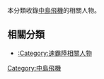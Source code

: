 本分類收錄[[中島飛機|中島飛機]]的相關人物。

== 相關分類 ==
* [[:Category:速霸陸相關人物|:Category:速霸陸相關人物]]

[[Category:中島飛機|Category:中島飛機]]